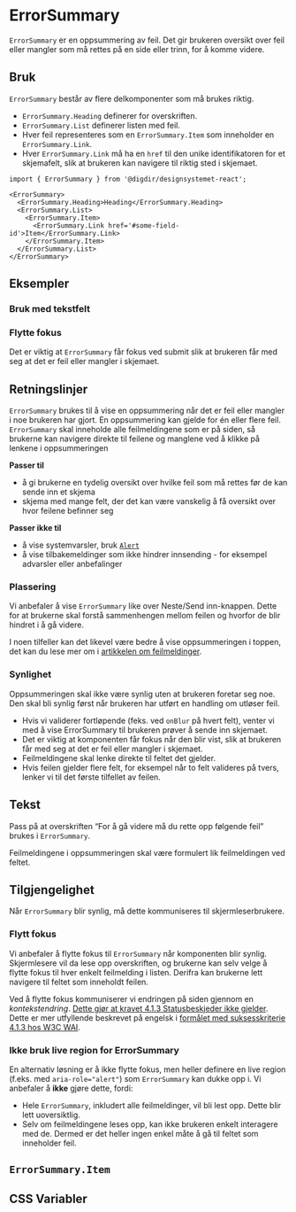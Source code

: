 

<Meta of={ErrorSummaryStories} />

# ErrorSummary

`ErrorSummary` er en oppsummering av feil. Det gir brukeren oversikt over feil eller
mangler som må rettes på en side eller trinn, for å komme videre.

<Primary />
<Controls />

## Bruk

`ErrorSummary` består av flere delkomponenter som må brukes riktig.

  - `ErrorSummary.Heading` definerer for overskriften.
  - `ErrorSummary.List` definerer listen med feil.
  - Hver feil representeres som en `ErrorSummary.Item` som inneholder en `ErrorSummary.Link`.
  - Hver `ErrorSummary.Link` må ha en `href` til den unike identifikatoren for et skjemafelt, slik at brukeren kan navigere til riktig sted i skjemaet.

```tsx
import { ErrorSummary } from '@digdir/designsystemet-react';

<ErrorSummary>
  <ErrorSummary.Heading>Heading</ErrorSummary.Heading>
  <ErrorSummary.List>
    <ErrorSummary.Item>
      <ErrorSummary.Link href='#some-field-id'>Item</ErrorSummary.Link>
    </ErrorSummary.Item>
  </ErrorSummary.List>
</ErrorSummary>
```

## Eksempler

### Bruk med tekstfelt

<Canvas of={ErrorSummaryStories.WithForm} />

### Flytte fokus

Det er viktig at `ErrorSummary` får fokus ved submit slik at brukeren får med seg at det er feil eller mangler i skjemaet.

<ReactOrHtmlCanvas react={ErrorSummaryStories.ShowHideReact} html={ErrorSummaryStories.ShowHideHtml}/>

## Retningslinjer

`ErrorSummary` brukes til å vise en oppsummering når det er feil eller mangler i noe brukeren har gjort. En oppsummering kan gjelde for én eller flere feil. `ErrorSummary` skal inneholde alle feilmeldingene som er på siden, så brukerne kan navigere direkte til feilene og manglene ved å klikke på lenkene i oppsummeringen


**Passer til**
- å gi brukerne en tydelig oversikt over hvilke feil som må rettes før de kan sende inn et skjema
- skjema med mange felt, der det kan være vanskelig å få oversikt over hvor feilene befinner seg

**Passer ikke til**
- å vise systemvarsler, bruk [`Alert`](/docs/komponenter-alert--docs)
- å vise tilbakemeldinger som ikke hindrer innsending - for eksempel advarsler eller anbefalinger

### Plassering

Vi anbefaler å vise `ErrorSummary` like over Neste/Send inn-knappen. Dette for 
at brukerne skal forstå sammenhengen mellom feilen og hvorfor de blir hindret i å gå videre. 

I noen tilfeller kan det likevel være bedre å vise oppsummeringen i toppen, det kan du lese mer om i [artikkelen om feilmeldinger](https://designsystemet.no/monstre/feilmeldinger#oppsummering-av-flere-feilmeldinger).


### Synlighet

Oppsummeringen skal ikke være synlig uten at brukeren foretar seg noe. Den skal bli synlig først når brukeren har utført en handling om utløser feil.

- Hvis vi validerer fortløpende (feks. ved `onBlur` på hvert felt), venter vi med å vise ErrorSummary til brukeren prøver å sende inn skjemaet.
- Det er viktig at komponenten får fokus når den blir vist, slik at brukeren får med seg at det er feil eller mangler i skjemaet.
- Feilmeldingene skal lenke direkte til feltet det gjelder.
- Hvis feilen gjelder flere felt, for eksempel når to felt valideres på tvers, lenker vi til det første tilfellet av feilen.

## Tekst
Pass på at overskriften “For å gå videre må du rette opp følgende feil” brukes i `ErrorSummary`.

Feilmeldingene i oppsummeringen skal være formulert lik feilmeldingen ved feltet.

## Tilgjengelighet

Når `ErrorSummary` blir synlig, må dette kommuniseres til skjermleserbrukere.

### Flytt fokus

Vi anbefaler å flytte fokus til `ErrorSummary` når komponenten blir synlig. Skjermlesere vil da lese opp overskriften, og brukerne kan selv velge å flytte fokus til hver enkelt feilmelding i listen. Derifra kan brukerne lett navigere til feltet som inneholdt feilen.

Ved å flytte fokus kommuniserer vi endringen på siden gjennom en *kontekstendring*. [Dette gjør at kravet 4.1.3 Statusbeskjeder ikke gjelder](https://www.uutilsynet.no/veiledning/413-statusbeskjeder/1268#:~:text=Merk%20at%20dette%20er%20kun%20nødvendig%20hvis%20beskjeden%20ikke%20blir%20gitt%20gjennom%20en%20kontekstendring.). Dette er mer utfyllende beskrevet på engelsk i [formålet med suksesskriterie 4.1.3 hos W3C WAI](https://www.w3.org/WAI/WCAG21/Understanding/status-messages#intent).

### Ikke bruk live region for ErrorSummary

En alternativ løsning er å ikke flytte fokus, men heller definere en live region (f.eks. med `aria-role="alert"`) som `ErrorSummary` kan dukke opp i. Vi anbefaler å **ikke** gjøre dette, fordi:
- Hele `ErrorSummary`, inkludert alle feilmeldinger, vil bli lest opp. Dette blir lett uoversiktlig.
- Selv om feilmeldingene leses opp, kan ikke brukeren enkelt interagere med de. Dermed er det heller ingen enkel måte å gå til feltet som inneholder feil.

## `ErrorSummary.Item`

<ArgTypes of={ErrorSummary.Item} />


## CSS Variabler

<CssVariables css={css} />
